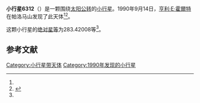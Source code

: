 {{Infobox planet
| bgcolour = #FFFFC0
| name = 6312 Robheinlein
| symbol = 
| image = 
| caption = 
| discovery = yes
| discovery_ref = 
| discoverer = [[亨利·E·霍爾特|亨利·E·霍爾特]]
| discovery_site = [[帕洛马山|帕洛马山]] 
| discovered = 1990年9月14日
| designations = yes
| mp_name = 
| named_after = 
| alt_names = 1990 RH4/ 1982 BW2
| mp_category = [[主带小行星|主带小行星]]
| orbit_ref = <ref name="a">[http://ssd.jpl.nasa.gov/sbdb.cgi?sstr=6312 6312 Robheinlein] {{Wayback|url=http://ssd.jpl.nasa.gov/sbdb.cgi?sstr=6312 |date=20140815044120 }}，小行星數據庫瀏覽器（JPL Small-Body Database Browser）－[[美国国家航空航天局|美国国家航空航天局]]喷气推进实验室</ref>
| epoch = 2456400.5 (2013年4月18日更新)
| aphelion = {{convert|2.3354504|AU|km|3|abbr=on|lk=out}}
| perihelion = {{convert|2.0311414|AU|km|3|abbr=on}}
| semimajor = {{convert|2.1832959|AU|km|3|abbr=on}}
| eccentricity = 0.0696903
| period = 1178.331042 [[日|日]]<br />3.23[[儒略年|儒略年]]
| avg_speed = 
| inclination = 4.11442
| asc_node = 157.27765
| mean_anomaly = 
| arg_peri = 283.42008
| satellites = 
| physical_characteristics = yes
| dimensions = 
| mass = 
| density = 
| surface_grav = 
| escape_velocity = 
| sidereal_day = 
| axial_tilt = 
| pole_ecliptic_lat = 
| pole_ecliptic_lon = 
| albedo = 
| temperatures= 
| temp_name1 = 
| mean_temp_1 = 
| max_temp_1 = 
| temp_name2 = 
| max_temp_2 = 
| spectral_type = 
| abs_magnitude = 283.42008
}}

'''小行星6312'''（{{lang-en|6312 Robheinlein}}）是一颗围绕[[太阳|太阳]][[公转|公转]]的[[小行星|小行星]]。1990年9月14日，[[亨利·E·霍爾特|亨利·E·霍爾特]]在帕洛马山发现了此天体<ref name="a" /><ref>{{cite news|title=小行星列表|url=http://cfa-www.harvard.edu/iau/lists/NumberedMPs.txt|accessdate=2013-07-08|newspaper=哈佛大学|archive-date=2008-05-17|archive-url=https://web.archive.org/web/20080517010638/http://cfa-www.harvard.edu/iau/lists/NumberedMPs.txt|dead-url=no}}</ref>。

这颗小行星的[[绝对星等|绝对星等]]为283.42008等<ref name="a" />。

==参考文献==
{{reflist}}
{{Minor Planet Number|[[小行星6311|小行星6311]]|[[小行星6313|小行星6313]]}}

{{小天体}}

[[Category:小行星带天体|Category:小行星带天体]]
[[Category:1990年发现的小行星|Category:1990年发现的小行星]]

{{asteroid-stub}}